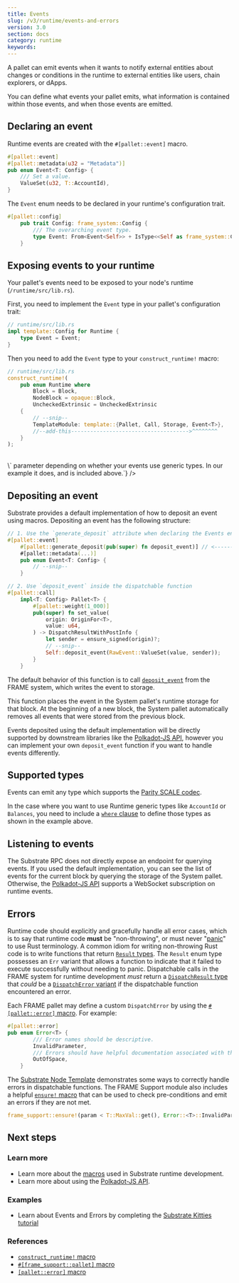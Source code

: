 ```yaml
---
title: Events
slug: /v3/runtime/events-and-errors
version: 3.0
section: docs
category: runtime
keywords:
---
```


A pallet can emit events when it wants to notify external entities about changes
or conditions in the runtime to external entities like users, chain explorers, or dApps.

You can define what events your pallet emits, what information is contained within those events, and
when those events are emitted.

## Declaring an event

Runtime events are created with the `#[pallet::event]` macro.

```rust
#[pallet::event]
#[pallet::metadata(u32 = "Metadata")]
pub enum Event<T: Config> {
	/// Set a value.
	ValueSet(u32, T::AccountId),
}
```

The `Event` enum needs to be declared in your runtime's configuration trait.

```rust
#[pallet::config]
	pub trait Config: frame_system::Config {
		/// The overarching event type.
		type Event: From<Event<Self>> + IsType<<Self as frame_system::Config>::Event>;
	}
```

## Exposing events to your runtime

Your pallet's events need to be exposed to your node's runtime (`/runtime/src/lib.rs`).

First, you need to implement the `Event` type in your pallet's configuration trait:

```rust
// runtime/src/lib.rs
impl template::Config for Runtime {
	type Event = Event;
}
```

Then you need to add the `Event` type to your `construct_runtime!` macro:

```rust
// runtime/src/lib.rs
construct_runtime!(
	pub enum Runtime where
		Block = Block,
		NodeBlock = opaque::Block,
		UncheckedExtrinsic = UncheckedExtrinsic
	{
		// --snip--
		TemplateModule: template::{Pallet, Call, Storage, Event<T>},
		//--add-this------------------------------------->^^^^^^^^
	}
);
```

<br />
<Message
  type={`gray`}
  title={`Note`}
  text={`You may or may not need the \`<T>\` parameter depending on whether your events use generic
  types. In our example it does, and is included above.`}
/>

## Depositing an event

Substrate provides a default implementation of how to deposit an event using macros.
Depositing an event has the following structure:

```rust
// 1. Use the `generate_deposit` attribute when declaring the Events enum.
#[pallet::event]
	#[pallet::generate_deposit(pub(super) fn deposit_event)] // <------ here ----
	#[pallet::metadata(...)]
	pub enum Event<T: Config> {
		// --snip--
	}

// 2. Use `deposit_event` inside the dispatchable function
#[pallet::call]
	impl<T: Config> Pallet<T> {
		#[pallet::weight(1_000)]
		pub(super) fn set_value(
			origin: OriginFor<T>,
			value: u64,
		) -> DispatchResultWithPostInfo {
			let sender = ensure_signed(origin)?;
			// --snip--
			Self::deposit_event(RawEvent::ValueSet(value, sender));
		}
	}
```

The default behavior of this function is to call
[`deposit_event`](/rustdocs/latest/frame_system/pallet/struct.Pallet.html#method.deposit_event)
from the FRAME system, which writes the event to storage.

This function places the event in the System pallet's runtime storage for that block. At the
beginning of a new block, the System pallet automatically removes all events that were stored from
the previous block.

Events deposited using the default implementation will be directly supported by downstream libraries
like the [Polkadot-JS API](/v3/integration/polkadot-js), however you can implement your own
`deposit_event` function if you want to handle events differently.

## Supported types

Events can emit any type which supports the [Parity SCALE codec](/v3/advanced/scale-codec).

In the case where you want to use Runtime generic types like `AccountId` or `Balances`, you need to
include a [`where` clause](https://doc.rust-lang.org/rust-by-example/generics/where.html) to define
those types as shown in the example above.

## Listening to events

The Substrate RPC does not directly expose an endpoint for querying events. If you used the default
implementation, you can see the list of events for the current block by querying the storage of the
System pallet. Otherwise, the [Polkadot-JS API](/v3/integration/polkadot-js) supports a WebSocket
subscription on runtime events.

## Errors

Runtime code should explicitly and gracefully handle all error cases, which is to say that runtime
code **must** be "non-throwing", or must never
"[panic](https://doc.rust-lang.org/book/ch09-03-to-panic-or-not-to-panic.html)" to use Rust
terminology. A common idiom for writing non-throwing Rust code is to write functions that return
[`Result` types](/rustdocs/latest/frame_support/dispatch/result/enum.Result.html).
The `Result` enum type possesses an `Err` variant that allows a function to indicate that it failed
to execute successfully without needing to panic. Dispatchable calls in the FRAME system for runtime
development _must_ return a
[`DispatchResult` type](/rustdocs/latest/frame_support/dispatch/type.DispatchResult.html)
that _could_ be a
[`DispatchError` variant](/rustdocs/latest/frame_support/dispatch/enum.DispatchError.html)
if the dispatchable function encountered an error.

Each FRAME pallet may define a custom `DispatchError` by using the [`#[pallet::error]` macro](../macros#palleterror).
For example:

```rust
#[pallet::error]
pub enum Error<T> {
		/// Error names should be descriptive.
		InvalidParameter,
		/// Errors should have helpful documentation associated with them.
		OutOfSpace,
	}
```

The
[Substrate Node Template](https://github.com/substrate-developer-hub/substrate-node-template/blob/master/pallets/template/src/lib.rs#L85-L103)
demonstrates some ways to correctly handle errors in dispatchable functions. The FRAME Support
module also includes a helpful
[`ensure!` macro](/rustdocs/latest/frame_support/macro.ensure.html) that can be
used to check pre-conditions and emit an errors if they are not met.

```rust
frame_support::ensure!(param < T::MaxVal::get(), Error::<T>::InvalidParameter);
```

## Next steps

### Learn more

- Learn more about the [macros](/v3/runtime/macros) used in Substrate runtime development.
- Learn more about using the [Polkadot-JS API](/v3/integration/polkadot-js).

### Examples

- Learn about Events and Errors by completing the [Substrate Kitties tutorial](/tutorials/v3/kitties/pt1#dispatchables-events-and-errors)

### References

- [`construct_runtime!` macro](/rustdocs/latest/frame_support/macro.construct_runtime.html)
- [`#[frame_support::pallet]` macro](/rustdocs/latest/frame_support/attr.pallet.html)
- [`[pallet::error]` macro](/rustdocs/latest/frame_support/attr.pallet.html#error-palleterror-optional)
